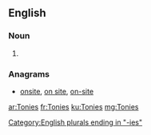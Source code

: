 ==English==

===Noun===
{{head|en}}

# {{plural of|Tony}}

===Anagrams===
* [[onsite#English|onsite]], [[on site#English|on site]], [[on-site#English|on-site]]

[[Category:English plurals ending in "-ies"]]

[[ar:Tonies]]
[[fr:Tonies]]
[[ku:Tonies]]
[[mg:Tonies]]